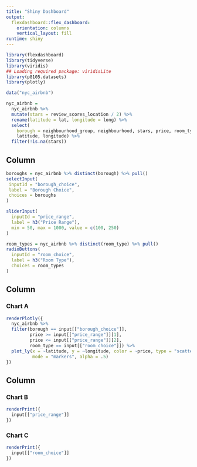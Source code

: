 ```yaml
---
title: "Shiny Dashboard"
output: 
  flexdashboard::flex_dashboard:
    orientation: columns
    vertical_layout: fill
runtime: shiny
---
```


```r
library(flexdashboard)
library(tidyverse)
library(viridis)
## Loading required package: viridisLite
library(p8105.datasets)
library(plotly)

data("nyc_airbnb")

nyc_airbnb = 
  nyc_airbnb %>% 
  mutate(stars = review_scores_location / 2) %>%
  rename(latitude = lat, longitude = long) %>%
  select(
    borough = neighbourhood_group, neighbourhood, stars, price, room_type,
    latitude, longitude) %>%
  filter(!is.na(stars)) 
```

Column {.sidebar}
-----------------------------------------------------------------------

```r
boroughs = nyc_airbnb %>% distinct(borough) %>% pull()
selectInput(
 inputId = "borough_choice",
 label = "Borough Choice",
 choices = boroughs
)

sliderInput(
  inputId = "price_range",
  label = h3("Price Range"),
  min = 50, max = 1000, value = c(100, 250)
)

room_types = nyc_airbnb %>% distinct(room_type) %>% pull()
radioButtons(
  inputId = "room_choice",
  label = h3("Room Type"),
  choices = room_types
)
```

Column {data-width=650}
-----------------------------------------------------------------------

### Chart A

```r

renderPlotly({
  nyc_airbnb %>% 
  filter(borough == input[["borough_choice"]],
         price >= input[["price_range"]][1],
         price <= input[["price_range"]][2],
         room_type == input[["room_choice"]]) %>% 
  plot_ly(x = ~latitude, y = ~longitude, color = ~price, type = "scatter",
          mode = "markers", alpha = .5)
})
```

Column {data-width=350}
-----------------------------------------------------------------------

### Chart B

```r
renderPrint({
  input[["price_range"]]
})
```

### Chart C

```r
renderPrint({
  input[["room_choice"]]
})
```

